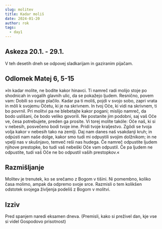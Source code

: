 ```yaml
---
slug: molitev
title: Kadar moliš
date: 2024-01-20
author: rok
tags:
  - day1
---
```


## Askeza 20.1. - 29.1.

V teh desetih dneh se odpovej sladkarijam in gaziranim pijačam.

## Odlomek Matej 6, 5-15

»In kadar molite, ne bodite kakor hinavci. Ti namreč radi molijo stoje po shodnicah in vogalih glavnih ulic, da se pokažejo ljudem. Resnično, povem vam: Dobili so svoje plačilo. Kadar pa ti moliš, pojdi v svojo sobo, zapri vrata in môli k svojemu Očetu, ki je na skrivnem. In tvoj Oče, ki vidi na skrivnem, ti bo povrnil. Pri molitvi pa ne blebetajte kakor pogani; mislijo namreč, da bodo uslišani, če bodo veliko govorili. Ne postanite jim podobni, saj vaš Oče ve, česa potrebujete, preden ga prosite. Vi torej molíte takóle:
Oče naš, ki si v nebesih,
posvečeno bodi tvoje ime.
Pridi tvoje kraljestvo.
Zgôdi se tvoja volja
kakor v nebesih tako na zemlji.
Daj nam danes naš vsakdanji kruh;
in odpústi nam naše dolge,
kakor smo tudi mi odpustili svojim dolžnikom;
in ne vpelji nas v skušnjavo,
temveč reši nas hudega.
Če namreč odpustite ljudem njihove prestopke, bo tudi vaš nebeški Oče vam odpustil. Če pa ljudem ne odpustite, tudi vaš Oče ne bo odpustil vaših prestopkov.«

## Razmišljanje

Molitev je trenutek, ko se srečamo z Bogom v tišini. Ni pomembno, koliko časa molimo, ampak da odpremo svoje srce. Razmisli o tem kolikšen odstotek svojega življenja podeliš z Bogom v molitvi.

## Izziv

Pred spanjem naredi eksamen dneva. (Premisli, kako si preživel dan, kje vse si videl Gospodovo prisotnost)
